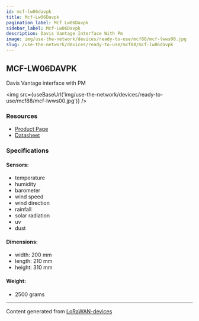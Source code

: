 ```yaml
---
id: mcf-lw06davpk
title: Mcf-Lw06Davpk
pagination_label: Mcf Lw06Davpk
sidebar_label: Mcf-Lw06Davpk
description: Davis Vantage Interface With Pm
image: img/use-the-network/devices/ready-to-use/mcf88/mcf-lwws00.jpg
slug: /use-the-network/devices/ready-to-use/mcf88/mcf-lw06davpk
---
```



## MCF-LW06DAVPK

Davis Vantage interface with PM

<img src={useBaseUrl('img/use-the-network/devices/ready-to-use/mcf88/mcf-lwws00.jpg')} />

### Resources

- [Product Page](https://www.mcf88.it/prodotto/mcf-lw06davk/)
- [Datasheet](https://www.mcf88.it/wp-content/uploads/2020/07/MCF-LWWS06DAVK_DAVKP.pdf)

### Specifications

#### Sensors:

- temperature
- humidity
- barometer
- wind speed
- wind direction
- rainfall
- solar radiation
- uv
- dust

#### Dimensions:

- width: 200 mm
- length: 210 mm
- height: 310 mm

#### Weight:

- 2500 grams

---

Content generated from [LoRaWAN-devices](https://github.com/TheThingsNetwork/lorawan-devices)
